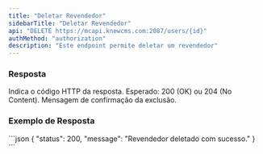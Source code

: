 ```yaml
---
title: "Deletar Revendedor"
sidebarTitle: "Deletar Revendedor"
api: "DELETE https://mcapi.knewcms.com:2087/users/{id}"
authMethod: "authorization"
description: "Este endpoint permite deletar um revendedor"
---
```


### Resposta

<ResponseField name="status" type="number">
  Indica o código HTTP da resposta. Esperado: 200 (OK) ou 204 (No Content).
</ResponseField>

<ResponseField name="message" type="string">
  Mensagem de confirmação da exclusão.
</ResponseField>

### Exemplo de Resposta

<ResponseExample>
```json
{
  "status": 200,
  "message": "Revendedor deletado com sucesso."
}
```
</ResponseExample>